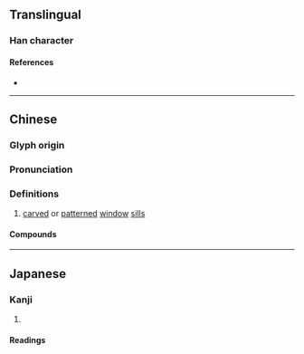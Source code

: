 {{also|棂}}
{{character info/new}}
==Translingual==

===Han character===
{{Han char|rn=75|rad=木|as=17|sn=21|four=41963|canj=DMBR|ids=⿰木霝}}

====References====
* {{Han ref|kx=0562.170|dkj=15887|dj=0950.390|hdz=21320.030|uh=6AFA|ud=27386|bh=C4E7|bd=50407}}

----

==Chinese==
{{zh-forms}}

===Glyph origin===
{{Han etym}}

===Pronunciation===
{{zh-pron
|m=líng
|c=ling4
|mc=y
|oc=y
|ma=
|cat=n
}}

===Definitions===
{{zh-hanzi}}

# [[carve]]d or [[pattern]]ed [[window]] [[sill]]s

====Compounds====
{{zh-der|櫺星門|窗櫺|櫺床|櫺軒}}

{{zh-cat|Architecture}}

----

==Japanese==

===Kanji===
{{ja-kanji|grade=|rs=木17}}

# {{defn|lang=ja|sort=木17}}

====Readings====
{{ja-readings
|goon=りょう<りやう
|kanon=れい
|kanyoon=れん
|kun=れんじ-
}}